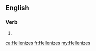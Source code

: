 ==English==

===Verb===
{{head|en|verb form}}

# {{en-third-person singular of|Hellenize}}

[[ca:Hellenizes]]
[[fr:Hellenizes]]
[[my:Hellenizes]]